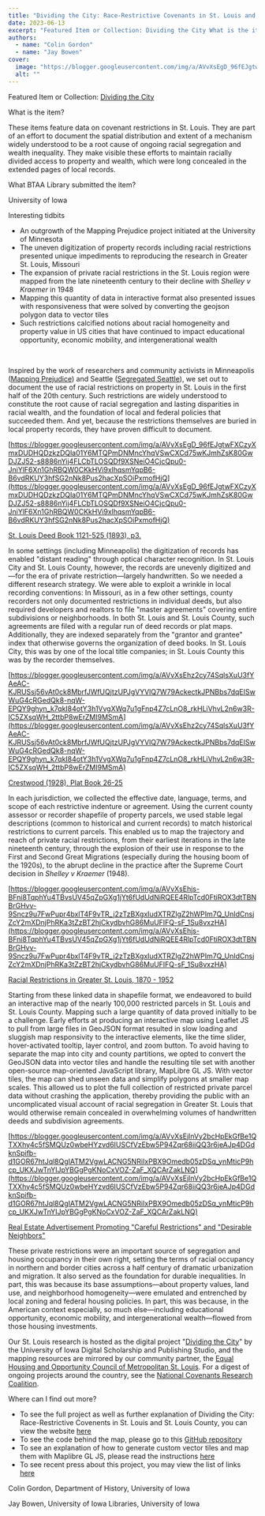 ```yaml
---
title: "Dividing the City: Race-Restrictive Covenants in St. Louis and St. Louis County"
date: 2023-06-13
excerpt: "Featured Item or Collection: Dividing the City What is the item?"
authors:
  - name: "Colin Gordon"
  - name: "Jay Bowen"
cover:
  image: "https://blogger.googleusercontent.com/img/a/AVvXsEgD_96fEJgtwFXCzyXmxDUDHQDzkzDQla01Y6MTQPmDNMncYhqVSwCXCd75wKJmhZsK80GwDJZJ52-s8886nYij4FLCbTLOSQDf9XSNeiO4CjcQpu0-JniYlF6Xn1GhRBQW0CKkHVi9xlhqsmYqpB6-B6vdRKUY3hfSG2nNk8Pus2hacXpSOiPxmofHjQ=s320"
  alt: ""
---
```


Featured Item or Collection:  [Dividing the City](https://geo.btaa.org/catalog/b492921b-eebf-442f-acb4-1dc6b0d21cc8)

 

What is the item?

 

These items feature data on covenant restrictions in St. Louis. They are part of an effort to document the spatial distribution and extent of a   mechanism widely understood to be a root cause of ongoing racial segregation and wealth inequality. They make visible these efforts to maintain racially divided access to property and wealth, which were long concealed in the extended pages of local records.

 

What BTAA Library submitted the item?

 

University of Iowa

 

Interesting tidbits

 
- An outgrowth of the Mapping Prejudice project initiated at the University of Minnesota
- The uneven digitization of property records including racial restrictions presented unique impediments to reproducing the research in Greater St. Louis, Missouri
- The expansion of private racial restrictions in the St. Louis region were mapped from the late nineteenth century to their decline with *Shelley v Kraemer* in 1948
- Mapping this quantity of data in interactive format also presented issues with responsiveness that were solved by converting the geojson polygon data to vector tiles
- Such restrictions calcified notions about racial homogeneity and property value in US cities that have continued to impact educational opportunity, economic mobility, and intergenerational wealth
<br/> 

Inspired by the work of researchers and community activists in Minneapolis ([Mapping   Prejudice](https://mappingprejudice.umn.edu/)) and Seattle ([Segregated Seattle](https://depts.washington.edu/civilr/segregated.htm)), we set out to document the use of racial   restrictions on property in St. Louis in the first half of the 20th century. Such restrictions are widely understood to constitute the root cause of racial segregation and lasting disparities in racial wealth, and the foundation of local and federal   policies that succeeded them. And yet, because the restrictions themselves are buried in local property records, they have proven difficult to document.

 

 

[https://blogger.googleusercontent.com/img/a/AVvXsEgD_96fEJgtwFXCzyXmxDUDHQDzkzDQla01Y6MTQPmDNMncYhqVSwCXCd75wKJmhZsK80GwDJZJ52-s8886nYij4FLCbTLOSQDf9XSNeiO4CjcQpu0-JniYlF6Xn1GhRBQW0CKkHVi9xlhqsmYqpB6-B6vdRKUY3hfSG2nNk8Pus2hacXpSOiPxmofHjQ](https://blogger.googleusercontent.com/img/a/AVvXsEgD_96fEJgtwFXCzyXmxDUDHQDzkzDQla01Y6MTQPmDNMncYhqVSwCXCd75wKJmhZsK80GwDJZJ52-s8886nYij4FLCbTLOSQDf9XSNeiO4CjcQpu0-JniYlF6Xn1GhRBQW0CKkHVi9xlhqsmYqpB6-B6vdRKUY3hfSG2nNk8Pus2hacXpSOiPxmofHjQ)

 

[St.   Louis Deed Book 1121-525 (1893), p3.](https://dsps.lib.uiowa.edu/thedividedcity/wp-content/uploads/sites/94/2022/05/1893c-Minerva-Ave-1024x768.jpg)

 

 

In some settings (including Minneapolis) the digitization of records has enabled "distant reading" through optical character recognition. In St. Louis City and St. Louis County,   however, the records are unevenly digitized and—for the era of private restriction—largely handwritten. So we needed a different research strategy. We were able to exploit a wrinkle in local recording conventions: In Missouri, as in a few other settings, county   recorders not only documented restrictions in individual deeds, but also required developers and realtors to file "master agreements" covering entire subdivisions or neighborhoods. In both St. Louis and St. Louis County, such agreements are filed with a regular   run of deed records or plat maps. Additionally, they are indexed separately from the "grantor and grantee" index that otherwise governs the organization of deed books. In St. Louis City, this was by one of the local title companies; in St. Louis County this   was by the recorder themselves.

 

 

[https://blogger.googleusercontent.com/img/a/AVvXsEhz2cy74SqlsXuU3fYAeAC-KJRUSsj56vAt0ck8MbrfJWfUQjtzUPJgVYVlQ7W79AckectkJPNBbs7dqEISwWuG4cRGedQk8-nqW-EPQY9ghyn_k7qkI84otY3h1VvgXWq7u1gFnp4Z7cLnO8_rkHLiVhvL2n6w3R-IC5ZXsqWH_2ttbP8wErZMI9MSmA](https://blogger.googleusercontent.com/img/a/AVvXsEhz2cy74SqlsXuU3fYAeAC-KJRUSsj56vAt0ck8MbrfJWfUQjtzUPJgVYVlQ7W79AckectkJPNBbs7dqEISwWuG4cRGedQk8-nqW-EPQY9ghyn_k7qkI84otY3h1VvgXWq7u1gFnp4Z7cLnO8_rkHLiVhvL2n6w3R-IC5ZXsqWH_2ttbP8wErZMI9MSmA)

 

[Crestwood   (1928), Plat Book 26-25](https://dsps.lib.uiowa.edu/thedividedcity/wp-content/uploads/sites/94/2022/05/PB-26-25-Crestwood-2d-Add-scaled.jpg)

 

 

In each jurisdiction, we collected the effective date, language, terms, and scope of each restrictive indenture or agreement. Using the current county assessor or recorder   shapefile of property parcels, we used stable legal descriptions (common to historical and current records) to match historical restrictions to current parcels. This enabled us to map the trajectory and reach of private racial restrictions, from their earliest   iterations in the late nineteenth century, through the explosion of their use in response to the First and Second Great Migrations (especially during the housing boom of the 1920s), to the abrupt decline in the practice after the Supreme Court decision in *Shelley   v Kraemer* (1948).

 

 

[https://blogger.googleusercontent.com/img/a/AVvXsEhjs-BFni8TqphYu4TBvsUV45qZpGXg1jYt6fUdUdNiRQEE4RlpTcd0FtiROX3dtTBNBrGHvv-9Sncz9u7FwPupr4bxlT4F9vTR_j2zTzBXgxIudXTRZlgZ2hWPIm7Q_UnIdCnsjZcY2mXDnjPhRKa3tZzBT2hjCkydbvhG86MuUFIFQ-sF_1Su8vxzHA](https://blogger.googleusercontent.com/img/a/AVvXsEhjs-BFni8TqphYu4TBvsUV45qZpGXg1jYt6fUdUdNiRQEE4RlpTcd0FtiROX3dtTBNBrGHvv-9Sncz9u7FwPupr4bxlT4F9vTR_j2zTzBXgxIudXTRZlgZ2hWPIm7Q_UnIdCnsjZcY2mXDnjPhRKa3tZzBT2hjCkydbvhG86MuUFIFQ-sF_1Su8vxzHA)

 

[Racial Restrictions in Greater St.   Louis, 1870 - 1952](https://dsps.lib.uiowa.edu/thedividedcity/map/)

 

 

Starting from these linked data in shapefile format, we endeavored to build an interactive map of the nearly 100,000 restricted parcels in St. Louis and St. Louis County. Mapping   such a large quantity of data proved initially to be a challenge. Early efforts at producing an interactive map using Leaflet JS to pull from large files in GeoJSON format resulted in slow loading and sluggish map responsivity to the interactive elements,   like the time slider, hover-activated tooltip, layer control, and zoom button. To avoid having to separate the map into city and county partitions, we opted to convert the GeoJSON data into vector tiles and handle the resulting tile set with another open-source   map-oriented JavaScript library, MapLibre GL JS. With vector tiles, the map can shed unseen data and simplify polygons at smaller map scales. This allowed us to plot the full collection of restricted private parcel data without crashing the application, thereby   providing the public with an uncomplicated visual account of racial segregation in Greater St. Louis that would otherwise remain concealed in overwhelming volumes of handwritten deeds and subdivision agreements.

 

 

[https://blogger.googleusercontent.com/img/a/AVvXsEjlnVy2bcHpEkGfBe1QTXXhy4c5fSMQUz0wbeHYzvd6IUSCfVzEbw5P94Zqr68iiQQ3r6jeAJp4DGdknSpifb-d1GOR67htJql8QgIATM2VgwLACNG5NRiIxPBX9Omedb05zDSq_ynMticP9hcp_UKXJwTnYIJpYBGgPgKNoCxVOZ-ZaF_XQCArZakLNQ](https://blogger.googleusercontent.com/img/a/AVvXsEjlnVy2bcHpEkGfBe1QTXXhy4c5fSMQUz0wbeHYzvd6IUSCfVzEbw5P94Zqr68iiQQ3r6jeAJp4DGdknSpifb-d1GOR67htJql8QgIATM2VgwLACNG5NRiIxPBX9Omedb05zDSq_ynMticP9hcp_UKXJwTnYIJpYBGgPgKNoCxVOZ-ZaF_XQCArZakLNQ)

 

[Real   Estate Advertisement Promoting "Careful Restrictions" and "Desirable Neighbors"](https://dsps.lib.uiowa.edu/thedividedcity/wp-content/uploads/sites/94/2022/05/Hampton-Park-1910.jpg)

 

 

These private restrictions were an important source of segregation and housing occupancy in their own right, setting the terms of racial occupancy in northern and border cities   across a half century of dramatic urbanization and migration. It also served as the foundation for durable inequalities. In part, this was because its base assumptions—about property values, land use, and neighborhood homogeneity—were emulated and entrenched   by local zoning and federal housing policies. In part, this was because, in the American context especially, so much else—including educational opportunity, economic mobility, and intergenerational wealth—flowed from those housing investments.

 

 

Our St. Louis research is hosted as the digital project "[Dividing   the City](https://dsps.lib.uiowa.edu/thedividedcity/)" by the University of Iowa Digital Scholarship and Publishing Studio, and the mapping resources are mirrored by our community partner, the [Equal   Housing and Opportunity Council of Metropolitan St. Louis](https://ehocstl.org/restrictive-covenants/).  For a digest of ongoing projects around the country, see the [National   Covenants Research Coalition](https://www.nationalcovenantsresearchcoalition.com/).

 

 

Where can I find out more?

 
- To see the full project as well as further explanation of Dividing the City: Race-Restrictive Covenents in St. Louis and St. Louis County, you can view the website [here](https://dsps.lib.uiowa.edu/thedividedcity/)
- To see the code behind the map, please go to this [GitHub repository](https://github.com/ui-libraries/greater-st-louis-covs)
- To see an explanation of how to generate custom vector tiles and map them with Maplibre GL JS, please read the instructions [here](https://github.com/jebowe3/maplibre-gl-js-demo)
- To see recent press about this project, you may view the list of links [here](https://dsps.lib.uiowa.edu/thedividedcity/press/)
 

 

Colin Gordon, Department of History, University of Iowa

 

Jay Bowen, University of Iowa Libraries, University of Iowa
